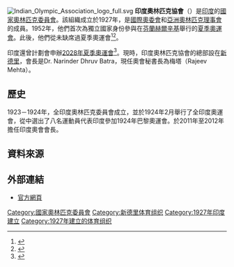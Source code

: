 {{Infobox National Olympic Committee
| title = 印度奧林匹克協會
| logo = Indian Olympic Association logo.svg
| 國家或地區 = IND
| 國家或地區編碼 = IND
| 成立日期 = 1927年
| 加入國際奧委會 = 1927年
| 所屬成員 = OCA
| 總部 = 印度新德里
| 會長 = Vijay Kumar Malhotra
| 秘書長 =
| 網頁 = {{URL|https://olympic.ind.in/}}
}}
[[File:Indian_Olympic_Association_logo_full.svg|thumb]]
'''印度奧林匹克協會'''（{{lang|en|Indian Olympic Association}}）是[[印度|印度]]的[[國家奧林匹克委員會|國家奧林匹克委員會]]。該組織成立於1927年，是[[國際奧委會|國際奧委會]]和[[亞洲奧林匹克理事會|亞洲奧林匹克理事會]]的成員。1952年，他們首次為獨立國家身份參與在[[芬蘭|芬蘭]][[赫爾辛基|赫爾辛基]]舉行的[[1952年夏季奧林匹克運動會|夏季奧運會]]。此後，他們從未缺席過夏季奧運會<ref>{{cite web|url=https://www.bbc.com/zhongwen/trad/world/2012/12/121205_india_olympic_ban.shtml|title=國際奧委會暫停印度會籍震驚各界|website=www.bbc.com|accessdate=2020-01-22|archive-date=2019-07-01|archive-url=https://web.archive.org/web/20190701071437/https://www.bbc.com/zhongwen/trad/world/2012/12/121205_india_olympic_ban.shtml|dead-url=no}}</ref><ref>{{cite web|url=https://www.thehindu.com/sport/other-sports/ioc-agrees-to-take-india-back-in-olympic-fold/article4718636.ece|title=IOC agrees to take India back in Olympic fold|first=Kamesh|last=Srinivasan|date=2013-05-15|publisher=|accessdate=2020-01-22|via=www.thehindu.com|archive-date=2014-01-01|archive-url=https://web.archive.org/web/20140101193842/http://www.thehindu.com/sport/other-sports/ioc-agrees-to-take-india-back-in-olympic-fold/article4718636.ece|dead-url=no}}</ref>。

印度還曾計劃會申辦[[2028年夏季奧林匹克運動會|2028年夏季奧運會]]<ref>{{Cite web |url=http://www.gamesbids.com/eng/olympic_bids/future_bids_2016/1216134862.html |title=India Won't Bid For 2020 Games |accessdate=2014-01-27 |archive-date=2010-09-05 |archive-url=https://web.archive.org/web/20100905114040/http://www.gamesbids.com/eng/olympic_bids/future_bids_2016/1216134862.html |dead-url=no }}</ref>。現時，印度奧林匹克協會的總部設在[[新德里|新德里]]，會長是Dr. Narinder Dhruv Batra，現任奧會秘書長為梅塔（Rajeev Mehta）。

==歷史==
1923－1924年，全印度奧林匹克委員會成立，並於1924年2月舉行了全印度奧運會，從中選出了八名運動員代表印度參加1924年巴黎奧運會。{{link-en|Vijay Kumar Malhotra|Vijay Kumar Malhotra}}於2011年至2012年擔任印度奧會會長。

==資料來源==
{{reflist}}

==外部連結==
*[https://olympic.ind.in/ 官方網頁]{{Wayback|url=http://www.olympic.ind.in/ |date=20060205062808 }}

{{OCA}}

[[Category:國家奧林匹克委員會|Category:國家奧林匹克委員會]]
[[Category:新德里体育组织|Category:新德里体育组织]]
[[Category:1927年印度建立|Category:1927年印度建立]]
[[Category:1927年建立的体育组织|Category:1927年建立的体育组织]]